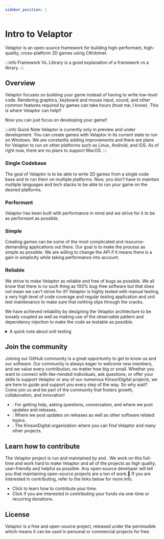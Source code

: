 ```yaml
---
sidebar_position: 1
---
```



# Intro to Velaptor

Velaptor is an open-source framework for building high-performant, high-quality, cross-platform 2D games using C#/dotnet.

:::info Framework Vs. Library
<OpenLinkNewTab url="https://www.freecodecamp.org/news/the-difference-between-a-framework-and-a-library-bd133054023f/" linkName="Here"/> is a good explanation of a framework vs a library.
:::

## Overview

Velaptor focuses on building your game instead of having to write low-level code. Rendering graphics,
keyboard and mouse input, sound, and other common features required by games can take hours
(trust me, I know). This is where Velaptor can help!!

Now you can just focus on developing your game!!

:::info Quick Note
Velaptor is currently only in preview and under development. You can create games with Velaptor in
its current state to run on Windows. We are constantly adding improvements and there are plans for Velaptor to run on other platforms such as
Linux, Android, and iOS. As of right now, there are no plans to support MacOS.
:::

### Single Codebase

The goal of Velaptor is to be able to write 2D games from a single code base and to run them on multiple platforms.
Now, you don't have to maintain multiple languages and tech stacks to be able to run your game on the desired platforms.

### Performant

Velaptor has been built with performance in mind and we strive for it to be as performant as possible.

### Simple

Creating games can be some of the most complicated and resource-demanding applications out there.
Our goal is to make the process as simple as possible. We are willing to change the API if it
means there is a gain in simplicity while taking performance into account.

### Reliable

We strive to make Velaptor as reliable and free of bugs as possible. We all know that there is no such thing as
100% bug-free software but that does not mean we can't strive for it!!
Velaptor is highly tested with manual testing, a very high level of code coverage and regular testing application and
unit test maintenance to make sure that nothing slips through the cracks.

We have achieved reliability by designing the Velaptor architecture to be loosely coupled as well as making use
of the observable pattern and dependency injection to make the code as testable as possible.

<details>
	<summary>A quick note about unit testing</summary>

Unit tests are not the end-all-be-all solution for reliable bug-free software. We do not strive to have
100% code coverage for the goal of having 100% code coverage. There are areas of Velaptor that _**CANNOT**_ be tested
due to some of the low-level interactions with systems and libraries such as <OpenLinkNewTab url="https://www.opengl.org/" linkName="OpenGL"/>, sound,
<OpenLinkNewTab url="https://freetype.org" linkName="FreeType"/>, and other low-level interactions. These pieces are abstracted away to achieve high testability
on the Velaptor side.

This is one reason why we do lots of manual testing to cover the areas that unit tests cannot.
</details>

## Join the community

Joining our GitHub community is a great opportunity to get to know us and our software. Our community is always eager to welcome
new members, and we value every contribution, no matter how big or small.
Whether you want to connect with like-minded individuals, ask questions, or offer your skills to
support Velaptor or any of our numerous KinsonDigital projects, we are here to guide and support
you every step of the way. So why wait? Come join us and be part of the community that
fosters growth, collaboration, and innovation!

- <OpenLinkNewTab url="https://discord.gg/qewu6fNgv7" linkName="Discord"/>: For getting help, asking questions, conversation, and where we post updates and releases.
- <OpenLinkNewTab url="https://x.com/KDCoder" linkName="X"/>: Where we post updates on releases as well as other software related topics.
- <OpenLinkNewTab url="https://github.com/kinsondigital" linkName="KinsonDigital"/>: The KinsonDigital organization where you can find Velaptor and many other projects.

## Learn how to contribute

The Velaptor project is run and maintained by <OpenLinkNewTab url="https://x.com/KDCoder" linkName="Calvin Wilkinson"/> and <OpenLinkNewTab url="https://x.com/kswilky" linkName="Kristen Wilkinson"/>.
We work on this full-time and work hard to make Velaptor and all of the <OpenLinkNewTab url="https://github.com/KinsonDigital" linkName="KinsonDigital"/>
projects as high quality, user-friendly and helpful as possible. Any open-source developer will tell you that maintaining
open-source projects are a ton of work.🥱
If you are interested in contributing, refer to the links below for more info.
- Click <OpenLinkNewTab url="https://github.com/KinsonDigital/.github/blob/main/docs/CONTRIBUTING.md" linkName="here"/> to learn how to contribute your time.
- Click <OpenLinkNewTab url="https://github.com/sponsors/KinsonDigital" linkName="here"/> if you are interested in contributing your funds via one-time or recurring donations.

## License

Velaptor is a free and open-source project, released under the permissible <OpenLinkNewTab url="https://github.com/KinsonDigital/Velaptor/blob/release/v1.0.0/LICENSE.md" linkName="MIT license"/>
which means it can be used in personal or commercial projects for free.
